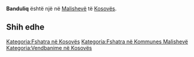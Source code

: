 {{Fshat në 
 | Emri                = Banduliq
 | EmriAlt                = 
 | NAME_SHORT_FORM=      
 | NAME_GENERIC=      
 | NAME_SORT_NAME_RO=      BANDULIQ
 | FULL_NAME_RO = Banduliq
 | FULL_NAME_ND_RO=Banduliq
 | SORT_NAME_RG=BANDULIQ
 | FULL_NAME_RG=Banduliq
 | FULL_NAME_ND_RG=Banduliq
 | SRP_NAME_SHORT_FORM=      
 | SRP_NAME_GENERIC=      
 | SRP_NAME_SORT_NAME_RO=      
 | SRP_FULL_NAME_RO = 
 | SRP_FULL_NAME_ND_RO=
 | SRP_SORT_NAME_RG=
 | SRP_FULL_NAME_RG=
 | SRP_FULL_NAME_ND_RG=
 | Emri (Rasa dhanore) = 
 | Figura              = 
 | Shteti              = Kosovo
 | Komuna              = Malishevë
 | Kodi postar         = 
 | Sipërfaqja          = 

 | Popullsia           = 

 | Regj. i popullsisë  = 
 | Dend. e popullsisë  = 
 | Faqja zyrtare       = 
 <!--- Koordinatat ----> 
 | Gjerësia            = 42.516389
 | Gjatësia            = 21.153333
 | Lartësia            = 
}}
'''Banduliq''' është një [[]] në [[Malishevë]] të [[Kosovës]].

<!-- == Gjeografia == -->
<!-- == Historia == -->
<!-- == Demografia == -->
== Shih edhe ==
{{Komuna Malishevë}}
{{Kosovo-Administrata-Cung}}

[[Kategoria:Fshatra në Kosovës]]
[[Kategoria:Fshatra në Kommunes Malishevë]]
[[Kategoria:Vendbanime në Kosovës]]
